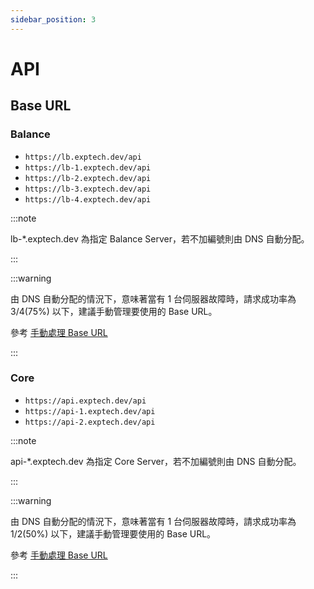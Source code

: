```yaml
---
sidebar_position: 3
---
```



# API

## Base URL

### Balance

- `https://lb.exptech.dev/api`
- `https://lb-1.exptech.dev/api`
- `https://lb-2.exptech.dev/api`
- `https://lb-3.exptech.dev/api`
- `https://lb-4.exptech.dev/api`

:::note

lb-\*.exptech.dev 為指定 Balance Server，若不加編號則由 DNS 自動分配。

:::

:::warning

由 DNS 自動分配的情況下，意味著當有 1 台伺服器故障時，請求成功率為 3/4(75%) 以下，建議手動管理要使用的 Base URL。

參考 [手動處理 Base URL](../more/base-url)

:::

### Core

- `https://api.exptech.dev/api`
- `https://api-1.exptech.dev/api`
- `https://api-2.exptech.dev/api`

:::note

api-\*.exptech.dev 為指定 Core Server，若不加編號則由 DNS 自動分配。

:::

:::warning

由 DNS 自動分配的情況下，意味著當有 1 台伺服器故障時，請求成功率為 1/2(50%) 以下，建議手動管理要使用的 Base URL。

參考 [手動處理 Base URL](../more/base-url)

:::
